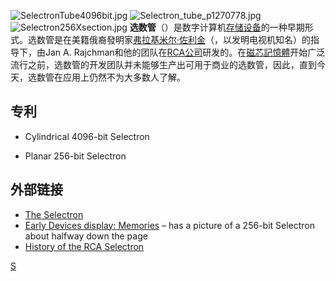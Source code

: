 {{記憶體類型}}
[[File:SelectronTube4096bit.jpg|thumb]]
[[File:Selectron_tube_p1270778.jpg|thumb]]
[[File:Selectron256Xsection.jpg|thumb]]
'''选数管'''（{{lang-en|'''Selectron tube'''}}）是数字计算机[[存储设备|存储设备]]的一种早期形式。选数管是在美籍俄裔發明家[[弗拉基米尔·佐利金|弗拉基米尔·佐利金]]（{{lang|ru|Владимир Козьмич Зворыкин}}，以发明电视机知名）的指导下，由Jan A. Rajchman和他的团队在[[RCA公司|RCA公司]]研发的。在[[磁芯記憶體|磁芯記憶體]]开始广泛流行之前，选数管的开发团队并未能够生产出可用于商业的选数管，因此，直到今天，选数管在应用上仍然不为大多数人了解。

== 专利 ==

* {{US patent|2494670}} Cylindrical 4096-bit Selectron
* {{US patent|2604606}} Planar 256-bit Selectron

== 外部链接 ==
* [https://web.archive.org/web/20030707202734/http://www.computer50.org/mark1/moore.school/selectron.html The Selectron]
* [http://www-db.stanford.edu/pub/voy/museum/pictures/display/2-1.htm Early Devices display: Memories] – has a picture of a 256-bit Selectron about halfway down the page
* [http://www.RCASelectron.com   History of the RCA Selectron]

{{Electronic components}}
[[Category:存储媒体|S]]